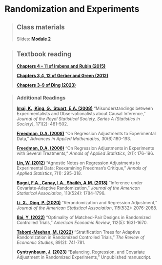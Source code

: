 # Randomization and Experiments

> ## Class materials
>
> Slides: [**Module 2**](https://drive.google.com/file/d/1lseBc7nuJOFFTBKwjDdK7OLf0CLr3_10/view?usp=sharing)

> ## Textbook reading
>
> [**Chapters 4 -- 11 of Imbens and Rubin (2015)**](https://www.cambridge.org/core/books/causal-inference-for-statistics-social-and-biomedical-sciences/71126BE90C58F1A431FE9B2DD07938AB)
>
> [**Chapters 3,4, 12 of Gerber and Green (2012)**](https://www.cambridge.org/core/books/field-experiments/4BD64FB1061123BE9B1DAD66B5CAF19B) 
>
> [**Chapters 3--9 of Ding (2023)**](https://www.routledge.com/A-First-Course-in-Causal-Inference/Ding/p/book/9781032758626)


> ### Additional Readings
>
> [**Imai, K., King, G., Stuart, E.A. (2008)**](https://www.jstor.org/stable/30130768) "Misunderstandings between Experimentalists and Observationalists about Causal Inference," *Journal of the Royal Statistical Society, Series A (Statistics in Society)*, 171(2): 481-502.
>
> [**Freedman, D.A. (2008)**](https://www.sciencedirect.com/science/article/pii/S019688580700005X) "On Regression Adjustments to Experimental Data," *Advances in Applied Mathematics*, 30(6):180-193.
>
> [**Freedman, D.A. (2008)**](https://www.jstor.org/stable/30244182) "On Regression Adjustments in Experiments with Several Treatments," *Annals of Applied Statistics*, 2(1): 176-196.
>
> [**Lin, W. (2012)**](https://www.jstor.org/stable/23566512) "Agnostic Notes on Regression Adjustments to Experimental Data: Reexamining Freedman's Critique," *Annals of Applied Statistics*, 7(1): 295-318.
>
> [**Bugni, F.A., Canay, I.A., Shaikh, A.M. (2018)**](https://www.tandfonline.com/doi/full/10.1080/01621459.2017.1375934) "Inference under Covariate-Adaptive Randomization," *Journal of the American Statistical Association*, 113(524): 1784-1796.
>
> [**Li, X., Ding, P. (2020)**](https://www.tandfonline.com/doi/full/10.1080/01621459.2019.1635485) "Rerandomization and Regression Adjustment," *Journal of the American Statistical Association*, 115(532): 2076-2088.
>
> [**Bai, Y. (2022)**](https://www.aeaweb.org/articles?id=10.1257/aer.20201228) "Optimality of Matched-Pair Designs in Randomized Controlled Trials," *American Economic Review*, 112(5): 1631-1670.
>
> [**Tabord-Meehan, M. (2022)**](https://academic.oup.com/restud/article/89/2/741/6165007) "Stratification Trees for Adaptive Randomization in Randomized Controlled Trials," *The Review of Economic Studies*, 89(2): 741-781.
>
> [**Cyntrynbaum, J. (2023)**](https://joshuacytrynbaum.com/research) "Balancing, Regression, and Covariate Adjustment in Randomized Experiments," Unpublished manuscript.
